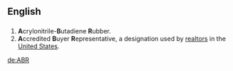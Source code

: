 ==English==

==={{initialism}}===
{{infl|en|{{initialism}}}}

# '''A'''crylonitrile-'''B'''utadiene '''R'''ubber.
# '''A'''ccredited '''B'''uyer '''R'''epresentative, a designation used by [[realtor]]s in the [[United States]].

[[de:ABR]]
